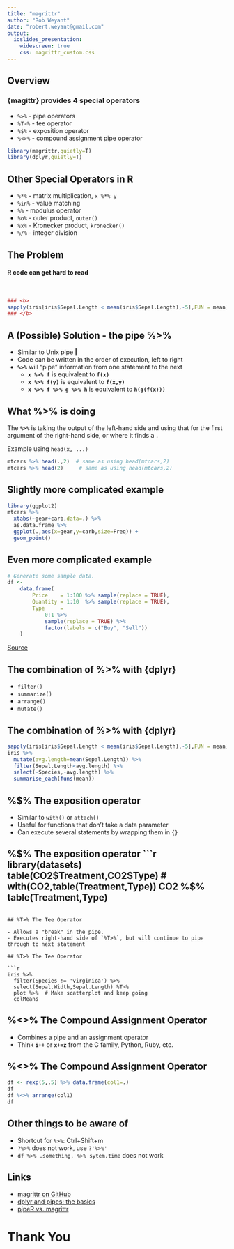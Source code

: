 ```yaml
---
title: "magrittr"
author: "Rob Weyant"
date: "robert.weyant@gmail.com"
output: 
  ioslides_presentation:
    widescreen: true
    css: magrittr_custom.css
---
```



## Overview

### {magittr} provides 4 special operators

- `%>%` - pipe operators
- `%T>%` - tee operator
- `%$%` - exposition operator
- `%<>%` - compound assignment pipe operator
```r
library(magrittr,quietly=T)
library(dplyr,quietly=T)
```

## Other Special Operators in R

- `%*%` - matrix multiplication, `x %*% y`
- `%in%` - value matching
- `%%` - modulus operator
- `%o%` - outer product, `outer()`
- `%x%` - Kronecker product, `kronecker()`
- `%/%` - integer division

## The Problem
#### R code can get hard to read
  
<br>
```r
### <b>
sapply(iris[iris$Sepal.Length < mean(iris$Sepal.Length),-5],FUN = mean)
### </b>  
```


## A (Possible) Solution - the pipe %>% {.build} 

- Similar to Unix pipe <b>|</b>
- Code can be written in the order of execution, left to right
- <b>`%>%`</b> will "pipe" information from one statement to the next  
  * <b>`x %>% f`</b> is equivalent to <b>`f(x)`</b>  
  * <b>`x %>% f(y)`</b> is equivalent to <b>`f(x,y)`</b>  
  * <b>`x %>% f %>% g %>% h`</b> is equivalent to <b>`h(g(f(x)))`</b>  

## What %>% is doing

The <b>`%>%`</b> is taking the output of the left-hand side and using that for
the first argument of the right-hand side, or where it finds a *`.`*  

Example using `head(x, ...)`

```r
mtcars %>% head(.,2)  # same as using head(mtcars,2)
mtcars %>% head(2)     # same as using head(mtcars,2)
```

## Slightly more complicated example

```r
library(ggplot2)
mtcars %>%
  xtabs(~gear+carb,data=.) %>% 
  as.data.frame %>% 
  ggplot(.,aes(x=gear,y=carb,size=Freq)) +
  geom_point()
```

## Even more complicated example

```r
# Generate some sample data.
df <-
    data.frame(
        Price    = 1:100 %>% sample(replace = TRUE),
        Quantity = 1:10  %>% sample(replace = TRUE),
        Type     =
            0:1 %>%
            sample(replace = TRUE) %>%
            factor(labels = c("Buy", "Sell"))
    ) 
```
[Source](http://www.r-statistics.com/2014/08/simpler-r-coding-with-pipes-the-present-and-future-of-the-magrittr-package/)


## The combination of %>% with {dplyr}

 - `filter()`
 - `summarize()`
 - `arrange()`
 - `mutate()`


## The combination of %>% with {dplyr}
```r
sapply(iris[iris$Sepal.Length < mean(iris$Sepal.Length),-5],FUN = mean)
iris %>% 
  mutate(avg.length=mean(Sepal.Length)) %>% 
  filter(Sepal.Length<avg.length) %>% 
  select(-Species,-avg.length) %>%
  summarise_each(funs(mean))
```

## %$% The exposition operator

- Similar to `with()` or `attach()`  
- Useful for functions that don't take a data parameter
- Can execute several statements by wrapping them in `{}`

## %$% The exposition operator
```r
library(datasets)
table(CO2$Treatment,CO2$Type)
# with(CO2,table(Treatment,Type))
CO2 %$% table(Treatment,Type)
```

## %T>% The Tee Operator

- Allows a "break" in the pipe.  
- Executes right-hand side of `%T>%`, but will continue to pipe through to next statement

## %T>% The Tee Operator

```r
iris %>%
  filter(Species != 'virginica') %>% 
  select(Sepal.Width,Sepal.Length) %T>%
  plot %>%  # Make scatterplot and keep going
  colMeans
```

## %<>% The Compound Assignment Operator
- Combines a pipe and an assignment operator
- Think <b>`i++`</b> or <b>`x+=z`</b> from the C family, Python, Ruby, etc.

## %<>% The Compound Assignment Operator
```r
df <- rexp(5,.5) %>% data.frame(col1=.)
df
df %<>% arrange(col1)
df
```

## Other things to be aware of

- Shortcut for `%>%`: Ctrl+Shift+m
- `?%>%` does not work, use `?'%>%'`
- `df %>% .something. %>% sytem.time` does not work

## Links

- [magrittr on GitHub](https://github.com/smbache/magrittr)  
- [dplyr and pipes: the basics](http://seananderson.ca/2014/09/13/dplyr-intro.html)
- [pipeR vs. magrittr](http://renkun.me/blog/2014/08/08/difference-between-magrittr-and-pipeR.html)



# Thank You